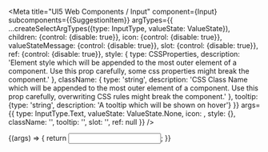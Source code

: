 
<Meta
    title="UI5 Web Components / Input"
    component={Input}
    subcomponents={{SuggestionItem}}
    argTypes={{
        ...createSelectArgTypes({type: InputType, valueState: ValueState}),
        children: {control: {disable: true}},
        icon: {control: {disable: true}},
        valueStateMessage: {control: {disable: true}},
        slot: {control: {disable: true}},
        ref: {control: {disable: true}},
        style: {
            type: CSSProperties,
            description:
                'Element style which will be appended to the most outer element of a component. Use this prop carefully, some css properties might break the component.'
        },
        className: {
            type: 'string',
            description:
                'CSS Class Name which will be appended to the most outer element of a component. Use this prop carefully, overwriting CSS rules might break the component.'
        },
        tooltip: {type: 'string', description: 'A tooltip which will be shown on hover'}
    }}
    args={{
        type: InputType.Text,
        valueState: ValueState.None,
        icon: <Icon name="employee"/>,
        style: {},
        className: '',
        tooltip: '',
        slot: '',
        ref: null
    }}
/>

<DocsHeader/>

<Canvas>
    <Story name="Default">
        {(args) => {
            return <Input {...args} />;
        }}
    </Story>
</Canvas>

<ArgsTable story="."/>
